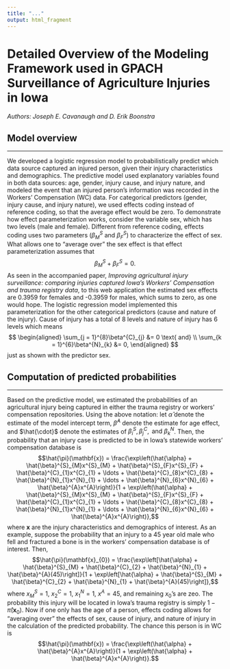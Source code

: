 ---
title: "..."
output: html_fragment
---

# Detailed Overview of the Modeling Framework used in GPACH Surveillance of Agriculture Injuries in Iowa
*Authors: Joseph E. Cavanaugh and D. Erik Boonstra*

##  Model overview

----

We developed a logistic regression model to probabilistically predict which data source captured an injured person, given their injury characteristics and demographics. The predictive model used explanatory variables found in both data sources: age, gender, injury cause, and injury nature, and modeled the event that an injured person’s information was recorded in the Workers’ Compensation (WC) data. For categorical predictors (gender, injury cause, and injury nature), we used effects coding instead of reference coding, so that the average effect would be zero. To demonstrate how effect parameterization works, consider the variable sex, which has two levels (male and female). Different from reference coding, effects coding uses two parameters $\left(\beta^{S}_{M} \text{ and }\beta^{S}_{F}\right)$ to characterize the effect of sex. What allows one to "average over" the sex effect is that effect parameterization assumes that
$$\beta^{S}_{M} + \beta^{S}_{F} = 0.$$ As seen in the accompanied paper, *Improving agricultural injury surveillance: comparing injuries captured Iowa’s Workers’ Compensation and trauma registry data*, to this web application the estimated sex effects are 0.3959 for females and -0.3959 for males, which sums to zero, as one would hope. The logistic regression model implemented this parameterization for the other categorical predictors (cause and nature of the injury). Cause of injury has a total of 8 levels and nature of injury has 6 levels which means
$$
\begin{aligned}
\sum_{j = 1}^{8}\beta^{C}_{j} &= 0 \text{ and} \\
\sum_{k = 1}^{6}\beta^{N}_{k} &= 0,
\end{aligned}
$$
just as shown with the predictor sex.

## Computation of predicted probabilities

----

Based on the predictive model, we estimated the probabilities of an agricultural injury being captured in either the trauma registry or workers' compensation repositories. Using the above notation: let $\hat{\alpha}$ denote the estimate of the model intercept term, $\hat{\beta}^{A}$ denote the estimate for age effect, and $\hat{\cdot}$ denote the estimates of $\beta^{S}_{i}, \beta^{C}_{j}, \text{ and } \beta^{N}_{k}$. Then, the probability that an injury case is predicted to be in Iowa's statewide workers' compensation database is
$$\hat{\pi}(\mathbf{x}) = \frac{\exp\left(\hat{\alpha} + \hat{\beta}^{S}_{M}x^{S}_{M} + \hat{\beta}^{S}_{F}x^{S}_{F} + \hat{\beta}^{C}_{1}x^{C}_{1} + \ldots + \hat{\beta}^{C}_{8}x^{C}_{8} + \hat{\beta}^{N}_{1}x^{N}_{1} + \ldots + \hat{\beta}^{N}_{6}x^{N}_{6} + \hat{\beta}^{A}x^{A}\right)}{1 + \exp\left(\hat{\alpha} + \hat{\beta}^{S}_{M}x^{S}_{M} + \hat{\beta}^{S}_{F}x^{S}_{F} + \hat{\beta}^{C}_{1}x^{C}_{1} + \ldots + \hat{\beta}^{C}_{8}x^{C}_{8} + \hat{\beta}^{N}_{1}x^{N}_{1} + \ldots + \hat{\beta}^{N}_{6}x^{N}_{6} + \hat{\beta}^{A}x^{A}\right)},$$
where $\mathbf{x}$ are the injury characteristics and demographics of interest. As an example, suppose the probability that an injury to a 45 year old male who fell and fractured a bone is in the workers' compensation database is of interest. Then,
$$\hat{\pi}(\mathbf{x}_{0}) = \frac{\exp\left[\hat{\alpha} + \hat{\beta}^{S}_{M} + \hat{\beta}^{C}_{2} + \hat{\beta}^{N}_{1} + \hat{\beta}^{A}(45)\right]}{1 + \exp\left[\hat{\alpha} + \hat{\beta}^{S}_{M} + \hat{\beta}^{C}_{2} + \hat{\beta}^{N}_{1} + \hat{\beta}^{A}(45)\right]},$$
where $x^{S}_{M} = 1$, $x^{C}_{2} = 1$, $x^{N}_{1} = 1$, $x^{A} = 45$, and remaining $x_{0}$'s are zeo. The probability this injury will be located in Iowa's trauma registry is simply $1- \hat{\pi}(\mathbf{x}_{0})$. Now if one only has the age of a person, effects coding allows for "averaging over" the effects of sex, cause of injury, and nature of injury in the calculation of the predicted probability. The chance this person is in WC is
$$\hat{\pi}(\mathbf{x}) = \frac{\exp\left(\hat{\alpha} + \hat{\beta}^{A}x^{A}\right)}{1 + \exp\left(\hat{\alpha} + \hat{\beta}^{A}x^{A}\right)}.$$